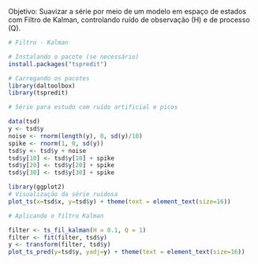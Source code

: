 Objetivo: Suavizar a série por meio de um modelo em espaço de estados com Filtro de Kalman, controlando ruído de observação (H) e de processo (Q).

```r
# Filtro - Kalman

# Instalando o pacote (se necessário)
install.packages("tspredit")
```

```r
# Carregando os pacotes
library(daltoolbox)
library(tspredit) 
```


```r
# Série para estudo com ruído artificial e picos

data(tsd)
y <- tsd$y
noise <- rnorm(length(y), 0, sd(y)/10)
spike <- rnorm(1, 0, sd(y))
tsd$y <- tsd$y + noise
tsd$y[10] <- tsd$y[10] + spike
tsd$y[20] <- tsd$y[20] + spike
tsd$y[30] <- tsd$y[30] + spike
```

```r
library(ggplot2)
# Visualização da série ruidosa
plot_ts(x=tsd$x, y=tsd$y) + theme(text = element_text(size=16))
```

```r
# Aplicando o filtro Kalman

filter <- ts_fil_kalman(H = 0.1, Q = 1)
filter <- fit(filter, tsd$y)
y <- transform(filter, tsd$y)
plot_ts_pred(y=tsd$y, yadj=y) + theme(text = element_text(size=16))
```
